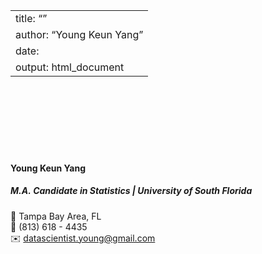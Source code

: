 
---
title: ""
author: "Young Keun Yang"
date: 
output: html_document
---

<link rel="stylesheet" href="styles.css" type="text/css">
<link rel="stylesheet" href="site_libs/academicons-1.9.1/css/academicons.min.css"/>


<br><br><br><br><br><br>

#### **Young Keun Yang**
##### M.A. Candidate in Statistics | University of South Florida 


📍 Tampa Bay Area, FL <br>
📱 (813) 618 - 4435 <br>
✉️ [datascientist.young@gmail.com](mailto: datascientist.young@gmail.com) <br>